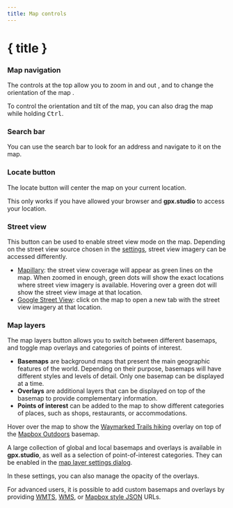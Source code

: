 ```yaml
---
title: Map controls
---
```


<script>
</script>

# { title }

### <Diff size="16" class="inline-block" style="margin-bottom: 2px" /> Map navigation

The controls at the top allow you to zoom in <Plus size="16" class="inline-block" style="margin-bottom: 2px" /> and out <Minus size="16" class="inline-block" style="margin-bottom: 2px" />, and to change the orientation of the map <Compass size="16" class="inline-block" style="margin-bottom: 2px" />.

<DocsNote>
    To control the orientation and tilt of the map, you can also drag the map while holding <kbd>Ctrl</kbd>.
</DocsNote>

### <Search size="16" class="inline-block" style="margin-bottom: 2px" /> Search bar

You can use the search bar to look for an address and navigate to it on the map.

### <LocateFixed size="16" class="inline-block" style="margin-bottom: 2px" /> Locate button

The locate button will center the map on your current location.

<DocsNote>
    This only works if you have allowed your browser and <b>gpx.studio</b> to access your location.
</DocsNote>

### <PersonStanding size="16" class="inline-block" style="margin-bottom: 2px" /> Street view

This button can be used to enable street view mode on the map.
Depending on the street view source chosen in the [settings](./menu/settings), street view imagery can be accessed differently.

- <a href="https://www.mapillary.com/" target="_blank">Mapillary</a>: the street view coverage will appear as green lines on the map. When zoomed in enough, green dots will show the exact locations where street view imagery is available. Hovering over a green dot will show the street view image at that location.
- <a href="https://www.google.com/streetview/" target="_blank">Google Street View</a>: click on the map to open a new tab with the street view imagery at that location.

### <Layers3 size="16" class="inline-block" style="margin-bottom: 2px" /> Map layers

The map layers button allows you to switch between different basemaps, and toggle map overlays and categories of points of interest.

- **Basemaps** are background maps that present the main geographic features of the world.
  Depending on their purpose, basemaps will have different styles and levels of detail.
  Only one basemap can be displayed at a time.
- **Overlays** are additional layers that can be displayed on top of the basemap to provide complementary information.
- **Points of interest** can be added to the map to show different categories of places, such as shops, restaurants, or accommodations.

<div class="flex flex-col items-center">
    <DocsLayers />
    <span class="text-sm text-center mt-2">
        Hover over the map to show the <a href="https://hiking.waymarkedtrails.org" target="_blank">Waymarked Trails hiking</a> overlay on top of the <a href="https://www.mapbox.com/maps/outdoors" target="_blank">Mapbox Outdoors</a> basemap.
    </span>
</div>

A large collection of global and local basemaps and overlays is available in **gpx.studio**, as well as a selection of point-of-interest categories.
They can be enabled in the [map layer settings dialog](./menu/settings).

In these settings, you can also manage the opacity of the overlays.

For advanced users, it is possible to add custom basemaps and overlays by providing <a href="https://en.wikipedia.org/wiki/Web_Map_Tile_Service" target="_blank">WMTS</a>, <a href="https://en.wikipedia.org/wiki/Web_Map_Service" target="_blank">WMS</a>, or <a href="https://docs.mapbox.com/help/glossary/style/" target="_blank">Mapbox style JSON</a> URLs.
